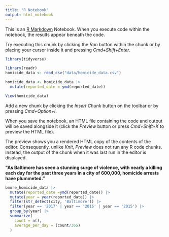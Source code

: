 ```yaml
---
title: "R Notebook"
output: html_notebook
---
```


This is an [R Markdown](http://rmarkdown.rstudio.com) Notebook. When you execute code within the notebook, the results appear beneath the code.

Try executing this chunk by clicking the *Run* button within the chunk or by placing your cursor inside it and pressing *Cmd+Shift+Enter*.

```r
library(tidyverse)

library(readr)
homicide_data <- read_csv("data/homicide_data.csv") 

homicide_data <- homicide_data |>
  mutate(reported_date = ymd(reported_date))

View(homicide_data)
```

Add a new chunk by clicking the *Insert Chunk* button on the toolbar or by pressing *Cmd+Option+I*.

When you save the notebook, an HTML file containing the code and output will be saved alongside it (click the *Preview* button or press *Cmd+Shift+K* to preview the HTML file).

The preview shows you a rendered HTML copy of the contents of the editor. Consequently, unlike *Knit*, *Preview* does not run any R code chunks. Instead, the output of the chunk when it was last run in the editor is displayed.

**\"As Baltimore has seen a stunning surge of violence, with nearly a killing each day for the past three years in a city of 600,000, homicide arrests have plummeted."**

```r
bmore_homicide_data |>
  mutate(reported_date =ymd(reported_date)) |>
  mutate(year = year(reported_date)) |>
  filter(str_detect(city, 'Baltimore')) |>
  filter(year == '2017' | year == '2016' | year == '2015') |>
  group_by(year) |>
  summarize(
    count = n(),
    average_per_day = (count/365)
  )
```
